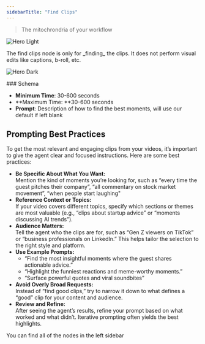 ```yaml
---
sidebarTitle: "Find Clips"
---
```


> The mitochrondria of your workflow

<img
  className="block dark:hidden"
  src="/findclips-node.png"
  alt="Hero Light"
  title={true}
/>

<Warning>
  The find clips node is only for _finding_ the clips. It does not perform visual edits like captions, b-roll, etc.
</Warning>

<img
  className="hidden dark:block"
  src="/images/hero-dark.png"
  alt="Hero Dark"
/>

<Info>
  ### Schema

  - **Minimum Time**: 30-600 seconds
  - \*\*Maximum Time: \*\*30-600 seconds
  - **Prompt**: Description of how to find the best moments, will use our default if left blank
</Info>

## Prompting Best Practices

To get the most relevant and engaging clips from your videos, it’s important to give the agent clear and focused instructions. Here are some best practices:

- **Be Specific About What You Want:**\
  Mention the kind of moments you’re looking for, such as “every time the guest pitches their company”, “all commentary on stock market movement”, “when people start laughing"
- **Reference Context or Topics:**\
  If your video covers different topics, specify which sections or themes are most valuable (e.g., “clips about startup advice” or “moments discussing AI trends”).
- **Audience Matters:**\
  Tell the agent who the clips are for, such as “Gen Z viewers on TikTok” or “business professionals on LinkedIn.” This helps tailor the selection to the right style and platform.
- **Use Example Prompts:**
  - “Find the most insightful moments where the guest shares actionable advice.”
  - “Highlight the funniest reactions and meme-worthy moments.”
  - “Surface powerful quotes and viral soundbites”
- **Avoid Overly Broad Requests:**\
  Instead of “find good clips,” try to narrow it down to what defines a “good” clip for your content and audience.
- **Review and Refine:**\
  After seeing the agent’s results, refine your prompt based on what worked and what didn’t. Iterative prompting often yields the best highlights.

You can find all of the nodes in the left sidebar